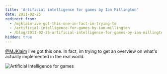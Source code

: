 ```yaml
---
title: 'Artificial intelligence for games by Ian Millington'
date: 2011-02-25
redirect_from:
  - /mjklaim-ive-got-this-one-in-fact-im-trying-to
  - /artificial-intelligence-for-games-by-ian-millington
  - /blog/2011-02-25-artificial-intelligence-for-games-by-ian-millington
hidden: true
---
```


[@MJKlaim](http://twitter.com/mjklaim) i've got this one. In fact, im trying to
get an overview on what's actually implemented in the real world.

![Artificial Intelligence for games](/content/2011-02-25-artificial-intelligence-for-games-by-ian-millington/artificial-intelligence-for-games.jpeg)

